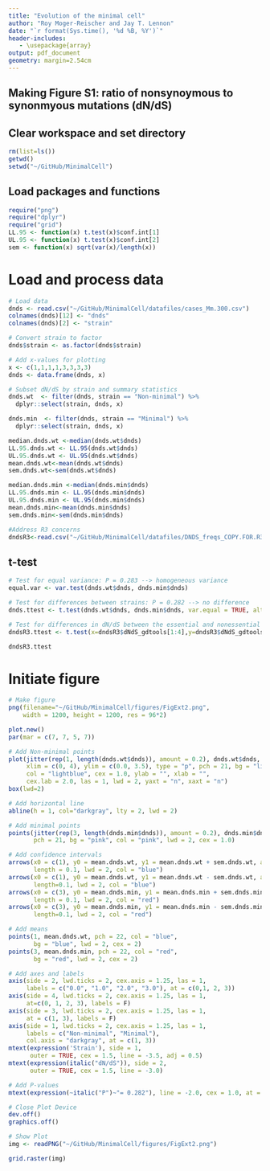 ```yaml
---
title: "Evolution of the minimal cell"
author: "Roy Moger-Reischer and Jay T. Lennon"
date: "`r format(Sys.time(), '%d %B, %Y')`"
header-includes:
   - \usepackage{array}
output: pdf_document
geometry: margin=2.54cm
---
```


## Making Figure S1: ratio of nonsynoymous to synonmyous mutations (dN/dS)

## Clear workspace and set directory
```r
rm(list=ls())
getwd()
setwd("~/GitHub/MinimalCell")
```

## Load packages and functions
```r
require("png")
require("dplyr")
require("grid")
LL.95 <- function(x) t.test(x)$conf.int[1]
UL.95 <- function(x) t.test(x)$conf.int[2]
sem <- function(x) sqrt(var(x)/length(x))
```

# Load and process data
```r
# Load data
dnds <- read.csv("~/GitHub/MinimalCell/datafiles/cases_Mm.300.csv")
colnames(dnds)[12] <- "dnds"
colnames(dnds)[2] <- "strain"

# Convert strain to factor
dnds$strain <- as.factor(dnds$strain)

# Add x-values for plotting
x <- c(1,1,1,1,3,3,3,3)
dnds <- data.frame(dnds, x)

# Subset dN/dS by strain and summary statistics
dnds.wt  <- filter(dnds, strain == "Non-minimal") %>%
  dplyr::select(strain, dnds, x)

dnds.min  <- filter(dnds, strain == "Minimal") %>%
  dplyr::select(strain, dnds, x)

median.dnds.wt <-median(dnds.wt$dnds)
LL.95.dnds.wt <- LL.95(dnds.wt$dnds)
UL.95.dnds.wt <- UL.95(dnds.wt$dnds)
mean.dnds.wt<-mean(dnds.wt$dnds)
sem.dnds.wt<-sem(dnds.wt$dnds)

median.dnds.min <-median(dnds.min$dnds)
LL.95.dnds.min <- LL.95(dnds.min$dnds)
UL.95.dnds.min <- UL.95(dnds.min$dnds)
mean.dnds.min<-mean(dnds.min$dnds)
sem.dnds.min<-sem(dnds.min$dnds)

#Address R3 concerns
dndsR3<-read.csv("~/GitHub/MinimalCell/datafiles/DNDS_freqs_COPY.FOR.R3.csv")
```

## t-test
```r
# Test for equal variance: P = 0.283 --> homogeneous variance
equal.var <- var.test(dnds.wt$dnds, dnds.min$dnds)

# Test for differences between strains: P = 0.282 --> no difference
dnds.ttest <- t.test(dnds.wt$dnds, dnds.min$dnds, var.equal = TRUE, alternative = 'two.sided')

# Test for differences in dN/dS between the essential and nonessential partitions of the nonminimal cell's genome
dndsR3.ttest <- t.test(x=dndsR3$dNdS_gdtools[1:4],y=dndsR3$dNdS_gdtools[5:8],mu=0,alternative="two.sided",paired=TRUE)

dndsR3.ttest

```

# Initiate figure
```r
# Make figure
png(filename="~/GitHub/MinimalCell/figures/FigExt2.png",
    width = 1200, height = 1200, res = 96*2)

plot.new()
par(mar = c(7, 7, 5, 7))

# Add Non-minimal points
plot(jitter(rep(1, length(dnds.wt$dnds)), amount = 0.2), dnds.wt$dnds, 
     xlim = c(0, 4), ylim = c(0.0, 3.5), type = "p", pch = 21, bg = "lightblue", 
     col = "lightblue", cex = 1.0, ylab = "", xlab = "", 
     cex.lab = 2.0, las = 1, lwd = 2, yaxt = "n", xaxt = "n")
box(lwd=2)

# Add horizontal line
abline(h = 1, col="darkgray", lty = 2, lwd = 2)

# Add minimal points
points(jitter(rep(3, length(dnds.min$dnds)), amount = 0.2), dnds.min$dnds, 
       pch = 21, bg = "pink", col = "pink", lwd = 2, cex = 1.0)

# Add confidence intervals
arrows(x0 = c(1), y0 = mean.dnds.wt, y1 = mean.dnds.wt + sem.dnds.wt, angle = 90,
       length = 0.1, lwd = 2, col = "blue")
arrows(x0 = c(1), y0 = mean.dnds.wt, y1 = mean.dnds.wt - sem.dnds.wt, angle = 90,
       length=0.1, lwd = 2, col = "blue")
arrows(x0 = c(3), y0 = mean.dnds.min, y1 = mean.dnds.min + sem.dnds.min, angle = 90,
       length = 0.1, lwd = 2, col = "red")
arrows(x0 = c(3), y0 = mean.dnds.min, y1 = mean.dnds.min - sem.dnds.min, angle = 90,
       length=0.1, lwd = 2, col = "red")

# Add means
points(1, mean.dnds.wt, pch = 22, col = "blue", 
       bg = "blue", lwd = 2, cex = 2) 
points(3, mean.dnds.min, pch = 22, col = "red", 
       bg = "red", lwd = 2, cex = 2) 

# Add axes and labels
axis(side = 2, lwd.ticks = 2, cex.axis = 1.25, las = 1,
     labels = c("0.0", "1.0", "2.0", "3.0"), at = c(0,1, 2, 3))
axis(side = 4, lwd.ticks = 2, cex.axis = 1.25, las = 1,
     at=c(0, 1, 2, 3), labels = F)
axis(side = 3, lwd.ticks = 2, cex.axis = 1.25, las = 1,
     at = c(1, 3), labels = F)
axis(side = 1, lwd.ticks = 2, cex.axis = 1.25, las = 1,
     labels = c("Non-minimal", "Minimal"), 
     col.axis = "darkgray", at = c(1, 3))
mtext(expression('Strain'), side = 1,
      outer = TRUE, cex = 1.5, line = -3.5, adj = 0.5)
mtext(expression(italic("dN/dS")), side = 2,
      outer = TRUE, cex = 1.5, line = -3.0)

# Add P-values
mtext(expression(~italic("P")~"= 0.282"), line = -2.0, cex = 1.0, at = 0.5)

# Close Plot Device
dev.off()
graphics.off()

# Show Plot
img <- readPNG("~/GitHub/MinimalCell/figures/FigExt2.png")

grid.raster(img)
```